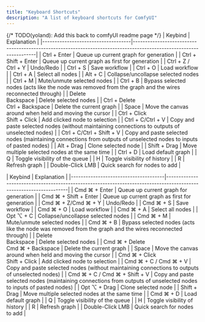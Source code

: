 ```yaml
---
title: "Keyboard Shortcuts"
description: "A list of keyboard shortcuts for ComfyUI"
---
```


{/* TODO(yoland): Add this back to comfyUI readme page */}
<Tabs>
<Tab title="Windows/Linux">
| Keybind                            | Explanation                                                                                                        |
|------------------------------------|--------------------------------------------------------------------------------------------------------------------|
| Ctrl + Enter                       | Queue up current graph for generation                                                                              |
| Ctrl + Shift + Enter               | Queue up current graph as first for generation                                                                     |
| Ctrl + Z / Ctrl + Y                | Undo/Redo                                                                                                          |
| Ctrl + S                           | Save workflow                                                                                                      |
| Ctrl + O                           | Load workflow                                                                                                      |
| Ctrl + A                           | Select all nodes                                                                                                   |
| Alt + C                            | Collapse/uncollapse selected nodes                                                                                 |
| Ctrl + M                           | Mute/unmute selected nodes                                                                                         |
| Ctrl + B                           | Bypass selected nodes (acts like the node was removed from the graph and the wires reconnected through)            |
| Delete<br/>Backspace               | Delete selected nodes                                                                                              |
| Ctrl + Delete<br/>Ctrl + Backspace | Delete the current graph                                                                                           |
| Space                              | Move the canvas around when held and moving the cursor                                                             |
| Ctrl + Click<br/>Shift + Click     | Add clicked node to selection                                                                                      |
| Ctrl + C/Ctrl + V                  | Copy and paste selected nodes (without maintaining connections to outputs of unselected nodes)                     |
| Ctrl + C/Ctrl + Shift + V          | Copy and paste selected nodes (maintaining connections from outputs of unselected nodes to inputs of pasted nodes) |
| Alt + Drag                         | Clone selected node                                                                                                |
| Shift + Drag                       | Move multiple selected nodes at the same time                                                                      |
| Ctrl + D                           | Load default graph                                                                                                 |
| Q                                  | Toggle visibility of the queue                                                                                     |
| H                                  | Toggle visibility of history                                                                                       |
| R                                  | Refresh graph                                                                                                      |
| Double-Click LMB                   | Quick search for nodes to add                                                                                      |
</Tab>

<Tab title="MacOS">
| Keybind                              | Explanation                                                                                                        |
|--------------------------------------|--------------------------------------------------------------------------------------------------------------------|
| Cmd ⌘ + Enter                        | Queue up current graph for generation                                                                              |
| Cmd ⌘ + Shift + Enter                | Queue up current graph as first for generation                                                                     |
| Cmd ⌘ + Z/Cmd ⌘ + Y                  | Undo/Redo                                                                                                          |
| Cmd ⌘ + S                            | Save workflow                                                                                                      |
| Cmd ⌘ + O                            | Load workflow                                                                                                      |
| Cmd ⌘ + A                            | Select all nodes                                                                                                   |
| Opt ⌥ + C                            | Collapse/uncollapse selected nodes                                                                                 |
| Cmd ⌘ + M                            | Mute/unmute selected nodes                                                                                         |
| Cmd ⌘ + B                            | Bypass selected nodes (acts like the node was removed from the graph and the wires reconnected through)            |
| Delete<br/>Backspace                 | Delete selected nodes                                                                                              |
| Cmd ⌘ + Delete<br/>Cmd ⌘ + Backspace | Delete the current graph                                                                                           |
| Space                                | Move the canvas around when held and moving the cursor                                                             |
| Cmd ⌘ + Click<br/>Shift + Click      | Add clicked node to selection                                                                                      |
| Cmd ⌘ + C / Cmd ⌘ + V                | Copy and paste selected nodes (without maintaining connections to outputs of unselected nodes)                     |
| Cmd ⌘ + C / Cmd ⌘ + Shift + V        | Copy and paste selected nodes (maintaining connections from outputs of unselected nodes to inputs of pasted nodes) |
| Opt ⌥ + Drag                         | Clone selected node                                                                                                |
| Shift + Drag                         | Move multiple selected nodes at the same time                                                                      |
| Cmd ⌘ + D                            | Load default graph                                                                                                 |
| Q                                    | Toggle visibility of the queue                                                                                     |
| H                                    | Toggle visibility of history                                                                                       |
| R                                    | Refresh graph                                                                                                      |
| Double-Click LMB                     | Quick search for nodes to add                                                                                      |


</Tab>
</Tabs>
